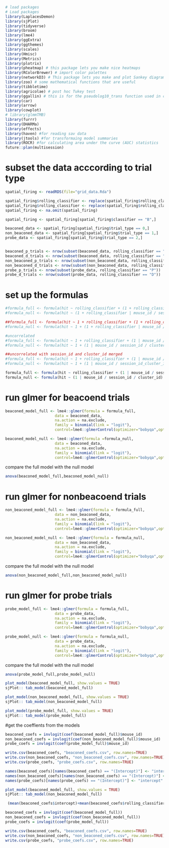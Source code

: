 ```r
# load packages
# Load packages
library(LaplacesDemon)
library(sjPlot)
library(tidyverse)
library(broom)
library(lme4)
library(ggExtra)
library(ggthemes)
library(scales)
library(Hmisc)
library(Metrics)
library(plotrix)
library(pheatmap) # this package lets you make nice heatmaps
library(RColorBrewer) # import color palettes
library(networkD3) # This package lets you make and plot Sankey diagrams
library(zoo) # some mathematical functions that are useful
library(tibbletime)
library(agricolae) # post hoc Tukey test
library(ggallin) # this is for the pseudolog10_trans function used in coeff plots in Figure2_Analysis
library(car)
library(arrow)
library(cowplot)
# library(glmmTMB)
library(furrr)
library(DHARMa)
library(effects)
library(haven) #for reading sav data
library(jtools) #for transformaing model summaries
library(ROCR) #for calculating area under the curve (AUC) statistics
future::plan(multisession)

```

# subset the data acccording to trial type
```r

spatial_firing <- readRDS(file="grid_data.Rda")

spatial_firing$rolling_classifier <- replace(spatial_firing$rolling_classifier, spatial_firing$rolling_classifier == "nan", NA)
spatial_firing$rolling_classifier <- replace(spatial_firing$rolling_classifier, spatial_firing$rolling_classifier == "N", NA)
spatial_firing <- na.omit(spatial_firing)

spatial_firing <- spatial_firing[spatial_firing$classifier == "B",]

beaconed_data <- spatial_firing[spatial_firing$trial_type == 0,]
non_beaconed_data <- spatial_firing[spatial_firing$trial_type == 1,]
probe_data <- spatial_firing[spatial_firing$trial_type == 2,]


beaconed_p_trials <- nrow(subset(beaconed_data, rolling_classifier == "P"))
beaconed_d_trials <- nrow(subset(beaconed_data, rolling_classifier == "D"))
non_beaconed_p_trials <- nrow(subset(non_beaconed_data, rolling_classifier == "P"))
non_beaconed_d_trials <- nrow(subset(non_beaconed_data, rolling_classifier == "D"))
probe_p_trials <- nrow(subset(probe_data, rolling_classifier == "P"))
probe_d_trials <- nrow(subset(probe_data, rolling_classifier == "D"))

```

# set up the formulas
```r
#formula_full <- formula(hit ~ rolling_classifier + (1 + rolling_classifier | mouse_id / session_id / cluster_id))
#formula_null <- formula(hit ~ (1 + rolling_classifier | mouse_id / session_id / cluster_id))

##formula_full <- formula(hit ~ 1 + rolling_classifier + (1 + rolling_classifier | mouse_id / session_id / cluster_id))
#formula_null <- formula(hit ~ 1 + (1 + rolling_classifier | mouse_id / session_id / cluster_id))

#uncorrelated
#formula_full <- formula(hit ~ 1 + rolling_classifier + (1 | mouse_id / session_id / cluster_id) + (0 + rolling_classifier | mouse_id / session_id / cluster_id))
#formula_null <- formula(hit ~ 1 + (1 | mouse_id / session_id / cluster_id) + (0 + rolling_classifier | mouse_id / session_id / cluster_id))

##uncorrelated with session_id and cluster_id merged
#formula_full <- formula(hit ~ 1 + rolling_classifier + (1 | mouse_id / session_id_cluster_id) + (0 + #rolling_classifier | mouse_id / session_id_cluster_id))
#formula_null <- formula(hit ~ 1 + (1 | mouse_id / session_id_cluster_id) + (0 + rolling_classifier | mouse_id / #session_id_cluster_id))

formula_full <- formula(hit ~ rolling_classifier + (1 | mouse_id / session_id / cluster_id) + (0 + rolling_classifier | mouse_id / session_id / cluster_id))
formula_null <- formula(hit ~ (1 | mouse_id / session_id / cluster_id) + (0 + rolling_classifier | mouse_id / session_id / cluster_id))

```


# run glmer for beacoend trials
```r
beaconed_model_full <- lme4::glmer(formula = formula_full, 
                      data = beaconed_data,
                      na.action = na.exclude,
                      family = binomial(link = "logit"),
                      control=lme4::glmerControl(optimizer="bobyqa",optCtrl=list(maxfun=2e5)))

beaconed_model_null <- lme4::glmer(formula =formula_null, 
                      data = beaconed_data,
                      na.action = na.exclude,
                      family = binomial(link = "logit"),
                      control=lme4::glmerControl(optimizer="bobyqa",optCtrl=list(maxfun=2e5)))
```

compare the full model with the null model
```r
anova(beaconed_model_full,beaconed_model_null)
```
# run glmer for nonbeacoend trials
```r
non_beaconed_model_full <- lme4::glmer(formula = formula_full, 
                      data = non_beaconed_data,
                      na.action = na.exclude,
                      family = binomial(link = "logit"),
                      control=lme4::glmerControl(optimizer="bobyqa",optCtrl=list(maxfun=2e5)))

non_beaconed_model_null <- lme4::glmer(formula = formula_null, 
                      data = non_beaconed_data,
                      na.action = na.exclude,
                      family = binomial(link = "logit"),
                      control=lme4::glmerControl(optimizer="bobyqa",optCtrl=list(maxfun=2e5)))
```
compare the full model with the null model
```r
anova(non_beaconed_model_full,non_beaconed_model_null)
```

# run glmer for probe trials
```r
probe_model_full <- lme4::glmer(formula = formula_full, 
                      data = probe_data,
                      na.action = na.exclude,
                      family = binomial(link = "logit"),
                      control=lme4::glmerControl(optimizer="bobyqa",optCtrl=list(maxfun=2e5)))

probe_model_null <- lme4::glmer(formula = formula_null, 
                      data = probe_data,
                      na.action = na.exclude,
                      family = binomial(link = "logit"),
                      control=lme4::glmerControl(optimizer="bobyqa",optCtrl=list(maxfun=2e5)))
```

compare the full model with the null model
```r
anova(probe_model_full,probe_model_null)
```
```r
plot_model(beaconed_model_full, show.values = TRUE)
sjPlot:: tab_model(beaconed_model_full)
```

```r
plot_model(non_beaconed_model_full, show.values = TRUE)
sjPlot:: tab_model(non_beaconed_model_full)
```

```r
plot_model(probe_model_full, show.values = TRUE)
sjPlot:: tab_model(probe_model_full)
```


#get the coeffients from the models
```r
beaconed_coefs = invlogit(coef(beaconed_model_full)$mouse_id)
non_beaconed_coefs = invlogit(coef(non_beaconed_model_full)$mouse_id)
probe_coefs = invlogit(coef(probe_model_full)$mouse_id)

write.csv(beaconed_coefs, "beaconed_coefs.csv", row.names=TRUE)
write.csv(non_beaconed_coefs, "non_beaconed_coefs.csv", row.names=TRUE)
write.csv(probe_coefs, "probe_coefs.csv", row.names=TRUE)
```

```r
names(beaconed_coefs)[names(beaconed_coefs) == "(Intercept)"] <- "intercept"
names(non_beaconed_coefs)[names(non_beaconed_coefs) == "(Intercept)"] <- "intercept"
names(probe_coefs)[names(probe_coefs) == "(Intercept)"] <- "intercept"
```

```r
plot_model(beaconed_model_full, show.values = TRUE)
sjPlot:: tab_model(non_beaconed_model_full)
```
```r
 (mean(beaconed_coefs$intercept)+mean(beaconed_coefs$rolling_classifierP))/(mean(beaconed_coefs$intercept)+mean(beaconed_coefs$rolling_classifierD))
```

```r
beaconed_coefs = invlogit(coef(beaconed_model_full))
non_beaconed_coefs = invlogit(coef(non_beaconed_model_full))
probe_coefs = invlogit(coef(probe_model_full))

write.csv(beaconed_coefs, "beaconed_coefs.csv", row.names=TRUE)
write.csv(non_beaconed_coefs, "non_beaconed_coefs.csv", row.names=TRUE)
write.csv(probe_coefs, "probe_coefs.csv", row.names=TRUE)
```


